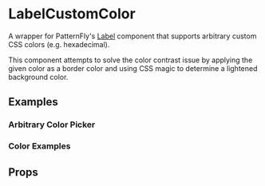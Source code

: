 
<Meta title="Components/LabelCustomColor" component={LabelCustomColor} />

# LabelCustomColor

A wrapper for PatternFly's <a href="https://www.patternfly.org/v4/components/label">Label</a> component that supports
arbitrary custom CSS colors (e.g. hexadecimal).

This component attempts to solve the color contrast issue by applying the given color as a border color and using
CSS magic to determine a lightened background color.

## Examples

### Arbitrary Color Picker

<Canvas>
  <Story story={LabelCustomColorPicker} />
</Canvas>

### Color Examples

<Canvas>
  <Story story={LabelCustomColorExamples} />
</Canvas>

## Props

<ArgsTable of={LabelCustomColor} />

<GithubLink path="src/components/LabelCustomColor/LabelCustomColor.tsx" />
